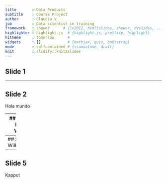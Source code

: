 ```yaml
---
title       : Data Products
subtitle    : Course Project
author      : Claudia V
job         : Data scientist in training
framework   : shower      # {io2012, html5slides, shower, dzslides, ...}
highlighter : highlight.js  # {highlight.js, prettify, highlight}
hitheme     : tomorrow      # 
widgets     : []            # {mathjax, quiz, bootstrap}
mode        : selfcontained # {standalone, draft}
knit        : slidify::knit2slides
---
```


## Slide 1

--- 

## Slide 2
Hola mundo 

--- 
## Slide 3
Hello World 

--- 
## Slide 4
Wilkommen

--- 
## Slide 5 
Kapput


